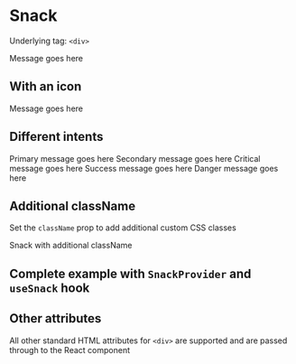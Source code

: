 
<Meta title="V3/Snack" component={Snack} />

# Snack

Underlying tag: `<div>`

<Canvas>
  <Story name="Default Usage">
    <Snack>Message goes here</Snack>
  </Story>
</Canvas>

## With an icon

<Canvas>
  <Story name="With an icon">
    <Snack icon="info">Message goes here</Snack>
  </Story>
</Canvas>

## Different intents

<Canvas>
  <Story name="Intent: primary">
    <Snack icon="info" intent="primary">
      Primary message goes here
    </Snack>
  </Story>
  <Story name="Intent: secondary">
    <Snack intent="secondary" icon="info">
      Secondary message goes here
    </Snack>
  </Story>
  <Story name="Intent: Critical">
    <Snack intent="critical" icon="warning">
      Critical message goes here
    </Snack>
  </Story>
  <Story name="Intent: success">
    <Snack intent="success" icon="thick">
      Success message goes here
    </Snack>
  </Story>
  <Story name="Intent: danger">
    <Snack intent="danger" icon="error">
      Danger message goes here
    </Snack>
  </Story>
</Canvas>

## Additional className

Set the `className` prop to add additional custom CSS classes

<Canvas>
  <Story name="Additional className">
    <Snack className="my-custom-className">Snack with additional className</Snack>
  </Story>
</Canvas>

## Complete example with `SnackProvider` and `useSnack` hook

<Canvas>
  <Story name="useSnack hook">
    <SnackProvider>
      <UseSnackHookStory />
    </SnackProvider>
  </Story>
</Canvas>

## Other attributes

All other standard HTML attributes for `<div>` are supported and are passed through to the React component
